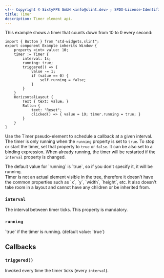 ```yaml
---
<!-- Copyright © SixtyFPS GmbH <info@slint.dev> ; SPDX-License-Identifier: MIT -->
title: Timer
description: Timer element api.
---
```


This example shows a timer that counts down from 10 to 0 every second:

```slint
import { Button } from "std-widgets.slint";
export component Example inherits Window {
    property <int> value: 10;
    timer := Timer {
        interval: 1s;
        running: true;
        triggered() => {
            value -= 1;
            if (value == 0) {
                self.running = false;
            }
        }
    }
    HorizontalLayout {
        Text { text: value; }
        Button {
            text: "Reset";
            clicked() => { value = 10; timer.running = true; }
        }
    }
}
```



Use the Timer pseudo-element to schedule a callback at a given interval.
The timer is only running when the `running` property is set to `true`. To stop or start the timer, set that property to `true` or `false`.
It can be also set to a binding expression.
When already running, the timer will be restarted if the `interval` property is changed.

<Aside type="note" title="Note">
The default value for `running` is `true`, so if you don't specify it, it will be running.
</Aside>

<Aside type="note" title="Note">
Timer is not an actual element visible in the tree, therefore it doesn't have the common properties such as `x`, `y`, `width`, `height`, etc. It also doesn't take room in a layout and cannot have any children or be inherited from.
</Aside>


### `interval`
<SlintProperty propName="interval" typeName="duration">
The interval between timer ticks. This property is mandatory.
</SlintProperty>

### `running`
<SlintProperty propName="running" typeName="bool" defaultValue="true">
`true` if the timer is running. (default value: `true`)
</SlintProperty>

## Callbacks

### `triggered()`
Invoked every time the timer ticks (every `interval`).
